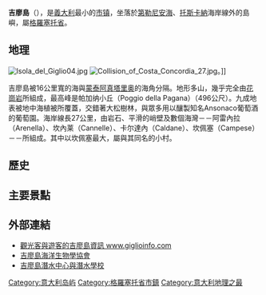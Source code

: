 {{noteTA
|G1=意大利地名
}}
{{Infobox CityIT
|  img_coa           = <!--Isola del Giglio-Stemma.png/與英文版圖片不同-->
|  official_name     = <!--Comune di Isola del Giglio-->
|  region            = [[托斯卡納|托斯卡納]] 
|  province          = [[格羅塞托省|格羅塞托]] (GR) 
|  elevation_m       = 405 
|  area_total_km2    = 23.80
|  population_as_of  = 2001
|  population_total  = 1553
|  population_density_km2 = 63
|  timezone          = [[Central_European_Time|CET]]，[[Coordinated_Universal_Time|UTC]]+1 
|  coordinates       = {{coord|42|21|N|10|54|E}}
|  frazioni           = Isola del Giglio、Giglio Castello, Giglio Porto, Giglio Campese 
|  telephone         = 0564
|  mapx              = 42.35
|  mapy              = 10.9
|  name              = 吉廖島
|  postalcode        = 58010, 58012, 58013
|  gentilic          = Gigliesi
|  saint             = 聖瑪密連諾 (San Mamiliano)
|  day               = 9月15日 
|  mayor             = Sergio Ortelli (自2004年6月)
|  website           = 
}}
'''吉廖島'''（{{lang-it|Isola del Giglio}}），是[[義大利|義大利]]最小的[[市镇_(意大利)|市镇]]，坐落於[[第勒尼安海|第勒尼安海]]、[[托斯卡納|托斯卡納]]海岸線外的島嶼，屬[[格羅塞托省|格羅塞托省]]。

== 地理 ==

[[File:Isola_del_Giglio04.jpg|thumb]]
[[File:Collision_of_Costa_Concordia_27.jpg|thumb]]。]]

吉廖島被16公里寬的海與[[蒙泰阿真塔里奥|蒙泰阿真塔里奥]]的海角分隔。地形多山，幾乎完全由[[花崗岩|花崗岩]]所組成，最高峰是帕加纳小丘（Poggio della Pagana）（496公尺）。九成地表被地中海植被所覆蓋，交錯著大松樹林，與眾多用以釀製知名Ansonaco葡萄酒的葡萄園。海岸線長27公里，由岩石、平滑的峭壁及數個海灣－－阿雷內拉（Arenella）、坎內莱（Cannelle）、卡尔達內（Caldane）、坎佩塞（Campese）－－所組成。其中以坎佩塞最大，屬與其同名的小村。

== 歷史 ==

== 主要景點 ==

== 外部連結 ==
{{Commons|Giglio Island}}
* [https://web.archive.org/web/20180827184434/http://www.giglioinfo.com/ 觀光客與遊客的吉廖島資訊 www.giglioinfo.com]
* [http://www.ifmb.com/ 吉廖島海洋生物學協會] {{Wayback|url=http://www.ifmb.com/ |date=20210202003532 }}
* [https://web.archive.org/web/20080522061423/http://www.cdc-giglio.de/home/homecdc.html 吉廖島潛水中心與潛水學校]

{{格羅塞托省市鎮}}

[[Category:意大利岛屿|Category:意大利岛屿]]
[[Category:格羅塞托省市鎮|Category:格羅塞托省市鎮]]
[[Category:意大利地理之最|Category:意大利地理之最]]
